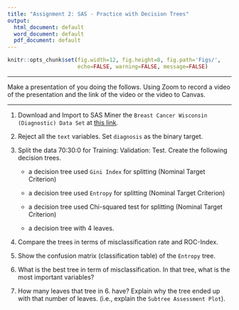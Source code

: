 ```yaml
---
title: "Assignment 2: SAS - Practice with Decision Trees"
output:
  html_document: default
  word_document: default
  pdf_document: default
---
```


```r
knitr::opts_chunk$set(fig.width=12, fig.height=8, fig.path='Figs/',
                      echo=FALSE, warning=FALSE, message=FALSE)
```


-------

Make a presentation of you doing the follows. Using Zoom to record a video of the presentation and the link of the video or the video to Canvas. 

-------

1. Download and Import to SAS Miner the `Breast Cancer Wisconsin (Diagnostic) Data Set` at [this link](../data/breast_cancer.csv). 

2. Reject all the `text` variables.  Set `diagnosis` as the binary target. 

3. Split the data 70:30:0 for Training: Validation: Test. Create the following decision trees.  

    - a decision tree used `Gini Index` for splitting (Nominal Target Criterion)
  
    - a decision tree used `Entropy` for splitting (Nominal Target Criterion)
  
    - a decision tree used Chi-squared test for splitting (Nominal Target Criterion)
  
    - a decision tree with 4 leaves. 

4. Compare the trees in terms of misclassification rate and ROC-Index. 

5. Show the confusion matrix (classification table) of the `Entropy` tree.

6. What is the best tree in term of misclassification.  In that tree, what is the most important variables? 

7. How many leaves that tree in 6. have? Explain why the tree ended up with that number of leaves. (i.e., explain the `Subtree Assessment Plot`).






